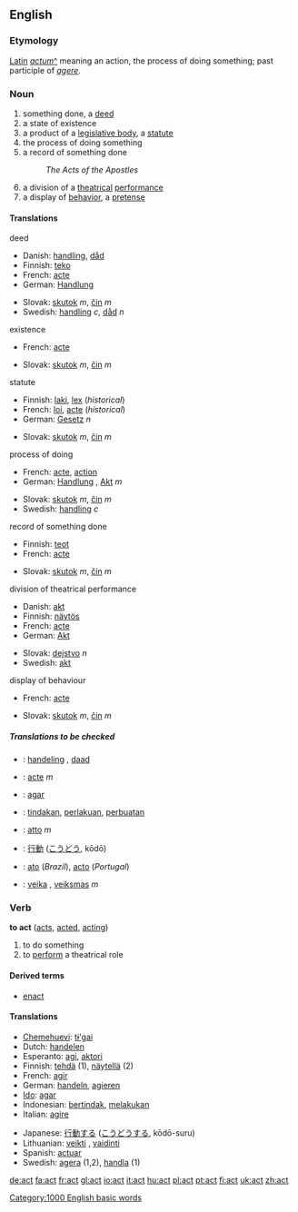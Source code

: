 ==English==

===Etymology===
[[Latin]] ''[[actum]]''[[:la:actum|^]] meaning an action, the process of doing something; past participle of ''[[agere]]''.

===Noun===
{{en-noun-reg}}

# something done, a [[deed]]
# a state of existence
# a product of a [[legislative body]], a [[statute]]
# the process of doing something
# a record of something done
#: ''The Acts of the Apostles''
# a division of a [[theatrical]] [[performance]]
# a display of [[behavior]], a [[pretense]]

====Translations====
;deed
{{top}}
*Danish: [[handling]], [[dåd]]
*Finnish: [[teko]]
*French: [[acte]]
*German: [[Handlung]] {{f}}
{{mid}}
*Slovak: [[skutok]] ''m'', [[čin]] ''m''
*Swedish: [[handling]] ''c'', [[dåd]] ''n''
{{bottom}}

;existence
{{top}}
*French: [[acte]]
{{mid}}
*Slovak: [[skutok]] ''m'', [[čin]] ''m''
{{bottom}}

;statute
{{top}}
*Finnish: [[laki]], [[lex]] (''historical'')
*French: [[loi]], [[acte]] (''historical'')
*German: [[Gesetz]] ''n''
{{mid}}
*Slovak: [[skutok]] ''m'', [[čin]] ''m''
{{bottom}}

;process of doing
{{top}}
*French: [[acte]], [[action]]
*German: [[Handlung]] {{f}}, [[Akt#German|Akt]] ''m''
{{mid}}
*Slovak: [[skutok]] ''m'', [[čin]] ''m''
*Swedish: [[handling]] ''c''
{{bottom}}

;record of something done
{{top}}
*Finnish: [[teot]]
*French: [[acte]]
{{mid}}
*Slovak: [[skutok]] ''m'', [[čin]] ''m''
{{bottom}}

;division of theatrical performance
{{top}}
*Danish: [[akt]]
*Finnish: [[näytös]]
*French: [[acte]]
*German: [[Akt#German|Akt]]
{{mid}}
*Slovak: [[dejstvo]] ''n''
*Swedish: [[akt#Swedish|akt]]
{{bottom}}

;display of behaviour
{{top}}
*French: [[acte]]
{{mid}}
*Slovak: [[skutok]] ''m'', [[čin]] ''m''
{{bottom}}

=====Translations to be checked=====
{{checktrans}}


*{{ttbc|Dutch}}: [[handeling]] {{f}}, [[daad]]
*{{ttbc|French}}: [[acte]] ''m''
*{{ttbc|Ido}}: [[agar]]
*{{ttbc|Indonesian}}: [[tindak|tindakan]], [[laku|perlakuan]], [[buat|perbuatan]]
*{{ttbc|Italian}}: [[atto]] ''m''

*{{ttbc|Japanese}}: [[行動]] ([[こうどう]], kōdō)
*{{ttbc|Portuguese}}: [[ato]] (''Brazil''), [[acto]] (''Portugal'')
*{{ttbc|Lithuanian}}: [[veika]] {{f}}, [[veiksmas]] ''m''

===Verb===
'''to act''' ([[acts]], [[acted]], [[acting]])

# to do something
# to [[perform]] a theatrical role

====Derived terms====
* [[enact]]

====Translations====
{{top}}
*[[Chemehuevi]]: [[tɨ'gai]]
*Dutch: [[handelen]]
*Esperanto: [[agi]], [[aktori]]
*Finnish: [[tehdä]] (1), [[näytellä]] (2)
*French: [[agir]]
*German: [[handeln]], [[agieren]]
*[[Ido]]: [[agar]]
*Indonesian: [[tindak|bertindak]], [[laku|melakukan]]
*Italian: [[agire]]

{{mid}}
*Japanese: [[行動]]する ([[こうどう]]する, kōdō-suru)
*Lithuanian: [[veikti]] {{f}}, [[vaidinti]]
*Spanish: [[actuar]]
*Swedish: [[agera]] (1,2), [[handla]] (1)
{{bottom}}


[[Category:1000 English basic words]]

[[de:act]]
[[fa:act]]
[[fr:act]]
[[gl:act]]
[[io:act]]
[[it:act]]
[[hu:act]]
[[pl:act]]
[[pt:act]]
[[fi:act]]
[[uk:act]]
[[zh:act]]